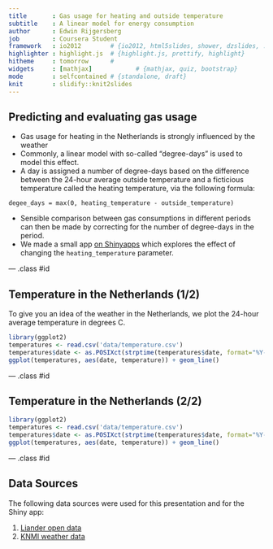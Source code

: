 ```yaml
---
title       : Gas usage for heating and outside temperature
subtitle    : A linear model for energy consumption
author      : Edwin Rijgersberg
job         : Coursera Student
framework   : io2012        # {io2012, html5slides, shower, dzslides, ...}
highlighter : highlight.js  # {highlight.js, prettify, highlight}
hitheme     : tomorrow      # 
widgets     : [mathjax]            # {mathjax, quiz, bootstrap}
mode        : selfcontained # {standalone, draft}
knit        : slidify::knit2slides
---
```


## Predicting and evaluating gas usage

- Gas usage for heating in the Netherlands is strongly influenced by the weather
- Commonly, a linear model with so-called "degree-days" is used to model this effect.
- A day is assigned a number of degree-days based on the difference
between the 24-hour average outside temperature and a ficticious temperature called
the heating temperature, via the following formula:

```
degee_days = max(0, heating_temperature - outside_temperature)
```

- Sensible comparison between gas consumptions in different periods can then be
made by correcting for the number of degree-days in the period.
- We made a small app [on Shinyapps](https://edwinrijgersberg.shinyapps.io/GasUsage/)
which explores the effect of changing the ```heating_temperature``` parameter.

--- .class #id 

## Temperature in the Netherlands (1/2)
To give you an idea of the weather in the Netherlands, we plot the 24-hour average
temperature in degrees C.
```r
library(ggplot2)
temperatures <- read.csv('data/temperature.csv')
temperatures$date <- as.POSIXct(strptime(temperatures$date, format="%Y-%m-%d"))
ggplot(temperatures, aes(date, temperature)) + geom_line()
```

--- .class #id 

## Temperature in the Netherlands (2/2)
```r
library(ggplot2)
temperatures <- read.csv('data/temperature.csv')
temperatures$date <- as.POSIXct(strptime(temperatures$date, format="%Y-%m-%d"))
ggplot(temperatures, aes(date, temperature)) + geom_line()
```

--- .class #id

## Data Sources
The following data sources were used for this presentation and for the Shiny app:

1. [Liander open data](https://www.liander.nl/over-liander/innovatie/open-data/data)
2. [KNMI weather data](http://www.knmi.nl/klimatologie/daggegevens/index.cgi)




